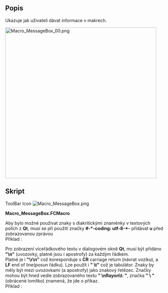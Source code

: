 <languages/>
<div class="mw-translate-fuzzy">
{{Macro/cs
|Name=MessageBox
|Icon=Macro MessageBox.png
|Translate=MessageBox
|Description=Ukazuje jak uživateli dávat informace v makrech.
|Author=Gaël Ecorchard
|Version=1.0
|Date=2011-09-19
}}
</div>

==Popis==
Ukazuje jak uživateli dávat informace v makrech.

[[File:Macro MessageBox 00.png|480px]]
{{Caption|MessageBox}}

==Skript==

ToolBar Icon [[Image:Macro_MessageBox.png]]

'''Macro_MessageBox.FCMacro'''

{{MacroCode|code=
#! /usr/bin/env python
# -*- coding: utf-8 -*-
 
"""Show how to give information to the user in macros
"""
from PySide import QtCore, QtGui
 
def errorDialog(msg):
    # Create a simple dialog QMessageBox
    # The first argument indicates the icon used: one of QtGui.QMessageBox.{NoIcon, Information, Warning, Critical, Question} 
    diag = QtGui.QMessageBox(QtGui.QMessageBox.Warning, 'Error in macro MessageBox', msg)
    diag.setWindowModality(QtCore.Qt.ApplicationModal)
    diag.exec_()
 
msg = 'Example of warning message'
errorDialog(msg)
raise(Exception(msg))
}}


Aby bylo možné používat znaky s diakritickými znaménky v textových polích z '''Qt''', musí se při použítí značky ''' #-*-coding: utf-8-*- ''' přidávat '''u''' před zobrazovanou zprávou<br /> Příklad :

{{MacroCode|code=
    diag = QtGui.QMessageBox(QtGui.QMessageBox.Warning, u'Trop d'éléments désignés', msg)
    ...
    ...
msg = u'Élément sélectionnés affichés'
}}


Pro zobrazení víceřádkového textu v dialogovém okně '''Qt''', musí být přidáno '''"\n"''' (uvozovky, platné jsou i apostrofy) za každým řádkem.<br />
Platné je i ''' "\r\n"''' což koresponduje s '''CR''' carriage return (návrat vozíku), a '''LF''' end of line(posun řádku). Lze použít i '''" \t"''' což je tabulátor. Znaky by měly být mezi uvozovkami (a apostrofy) jako znakový řetězec. Značky mohou být hned vedle zobrazovaného textu '''" \nRayon\t: "''', značka '''" \ "''' (obrácené lomítko) znamená, že jde o příkaz.<br />
Příklad :

{{MacroCode|code=
    diag = QtGui.QMessageBox(QtGui.QMessageBox.Information,u"Coordonnées",u"Coordonnée X : "+str(x)+"\r\n"+u"Coordonnée Y : "+str(y)+"\n"+u"Coordonnée Z :<br>
 "+str(z)+"\nRayon\t     : "+str(r))
}}

{{clear}}